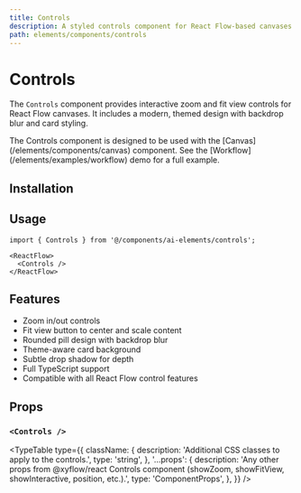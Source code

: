```yaml
---
title: Controls
description: A styled controls component for React Flow-based canvases with zoom and fit view functionality.
path: elements/components/controls
---
```


# Controls

The `Controls` component provides interactive zoom and fit view controls for React Flow canvases. It includes a modern, themed design with backdrop blur and card styling.

<Callout>
  The Controls component is designed to be used with the [Canvas](/elements/components/canvas) component. See the [Workflow](/elements/examples/workflow) demo for a full example.
</Callout>

## Installation

<ElementsInstaller path="controls" />

## Usage

```tsx
import { Controls } from '@/components/ai-elements/controls';
```

```tsx
<ReactFlow>
  <Controls />
</ReactFlow>
```

## Features

- Zoom in/out controls
- Fit view button to center and scale content
- Rounded pill design with backdrop blur
- Theme-aware card background
- Subtle drop shadow for depth
- Full TypeScript support
- Compatible with all React Flow control features

## Props

### `<Controls />`

<TypeTable
  type={{
    className: {
      description: 'Additional CSS classes to apply to the controls.',
      type: 'string',
    },
    '...props': {
      description: 'Any other props from @xyflow/react Controls component (showZoom, showFitView, showInteractive, position, etc.).',
      type: 'ComponentProps<typeof Controls>',
    },
  }}
/>